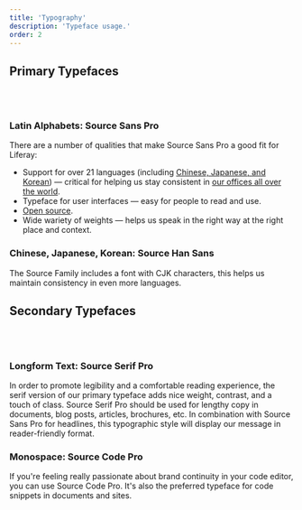```yaml
---
title: 'Typography'
description: 'Typeface usage.'
order: 2
---
```




## Primary Typefaces


<Grid columns="repeat( auto-fit, minmax(200px, 1fr) )" autoRows="auto" gap="2rem">
    <CardAsset cta="View in Google Fonts" title="Source Sans Pro" preview="/images/typography/source-sans-pro.png" asset="/files/fonts/source-sans-pro-2.020R-ro-1.075R-it.zip" link="https://fonts.google.com/specimen/Source+Sans+Pro"/>
	<CardAsset cta="View in Google Fonts" title="Source Han Sans" preview="/images/typography/source-han-sans.png" asset="/files/fonts/SourceHanSans.ttc.zip" link="https://fonts.google.com/specimen/Source+Han+Sans"/>
</Grid>

<br />
<br />

### Latin Alphabets: Source Sans Pro

There are a number of qualities that make Source Sans Pro a good fit for Liferay:

-   Support for over 21 languages (including [Chinese, Japanese, and Korean](https://en.wikipedia.org/wiki/Source_Han_Sans)) &mdash; critical for helping us stay consistent in [our offices all over the world](https://www.liferay.com/locations).
-   Typeface for user interfaces &mdash; easy for people to read and use.
-   [Open source](https://github.com/adobe-fonts/source-sans-pro).
-   Wide wariety of weights &mdash; helps us speak in the right way at the right place and context.

### Chinese, Japanese, Korean: Source Han Sans

The Source Family includes a font with CJK characters, this helps us maintain consistency in even more languages.

## Secondary Typefaces

<Grid columns="repeat( auto-fit, minmax(200px, 1fr) )" autoRows="auto" gap="2rem">
	<CardAsset cta="View in Google Fonts" title="Source Serif Pro" preview="/images/typography/source-serif-pro.png" asset="/files/fonts/source-serif-pro-2.000R.zip" link="https://fonts.google.com/specimen/Source+Serif+Pro"/>
	<CardAsset cta="View in Google Fonts" title="Source Code Pro" preview="/images/typography/source-code-pro.png" asset="/files/fonts/source-code-pro-2.030R-ro-1.050R-it.zip" link="https://fonts.google.com/specimen/Source+Code+Pro"/>
</Grid>

<br />
<br />


### Longform Text: Source Serif Pro

In order to promote legibility and a comfortable reading experience, the serif version of our primary typeface adds nice weight, contrast, and a touch of class. Source Serif Pro should be used for lengthy copy in documents, blog posts, articles, brochures, etc. In combination with Source Sans Pro for headlines, this typographic style will display our message in reader-friendly format.

### Monospace: Source Code Pro

If you're feeling really passionate about brand continuity in your code editor, you can use Source Code Pro. It's also the preferred typeface for code snippets in documents and sites.
